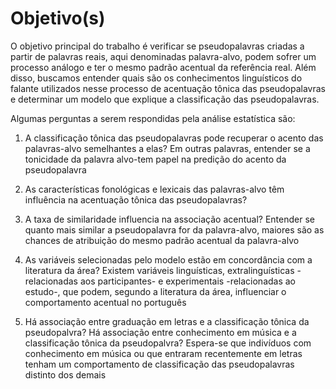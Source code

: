 # Objetivo(s)

O objetivo principal do trabalho é verificar se pseudopalavras criadas a partir de
palavras reais, aqui denominadas palavra-alvo, podem sofrer um processo análogo e ter o mesmo padrão acentual da referência real. Além disso, buscamos entender quais são os conhecimentos linguísticos do falante utilizados nesse processo de acentuação tônica das
pseudopalavras e determinar um modelo que explique a classificação das pseudopalavras.

Algumas perguntas a serem respondidas pela análise estatística são: 

1. A classificação tônica das pseudopalavras pode recuperar o acento das palavras-alvo semelhantes a elas? Em outras palavras, entender se a tonicidade da palavra alvo-tem papel na predição do acento da pseudopalavra
 
2. As características fonológicas e lexicais das palavras-alvo têm influência na acentuação tônica das pseudopalavras? 

3. A taxa de similaridade influencia na associação acentual?
Entender se quanto mais similar a pseudopalavra for da palavra-alvo, maiores são as 
chances de atribuição do mesmo padrão acentual da palavra-alvo

4. As variáveis selecionadas pelo modelo estão em concordância com a literatura 
da área?  Existem variáveis linguísticas, extralinguísticas -relacionadas aos participantes- e experimentais -relacionadas ao estudo-, que podem, segundo a literatura da área, influenciar o comportamento acentual no português

5. Há associação entre graduação em letras e a classificação tônica da pseudopalvra? Há associação entre conhecimento em música e a classificação tônica da pseudopalvra? Espera-se que indivíduos com conhecimento em música ou que entraram recentemente em letras tenham um comportamento de classificação das pseudopalavras distinto dos demais

